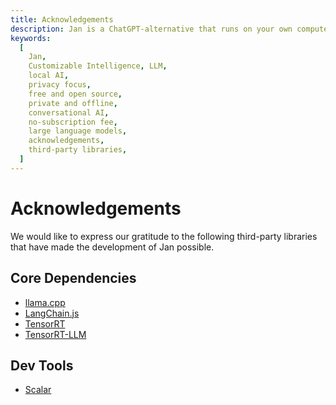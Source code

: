 ```yaml
---
title: Acknowledgements
description: Jan is a ChatGPT-alternative that runs on your own computer, with a local API server.
keywords:
  [
    Jan,
    Customizable Intelligence, LLM,
    local AI,
    privacy focus,
    free and open source,
    private and offline,
    conversational AI,
    no-subscription fee,
    large language models,
    acknowledgements,
    third-party libraries,
  ]
---
```


# Acknowledgements

We would like to express our gratitude to the following third-party libraries that have made the development of Jan possible.

## Core Dependencies
- [llama.cpp](https://github.com/ggerganov/llama.cpp/blob/master/LICENSE)
- [LangChain.js](https://github.com/langchain-ai/langchainjs/blob/main/LICENSE)
- [TensorRT](https://github.com/NVIDIA/TensorRT/blob/main/LICENSE)
- [TensorRT-LLM](https://github.com/NVIDIA/TensorRT-LLM/blob/main/LICENSE)

## Dev Tools
- [Scalar](https://github.com/scalar/scalar)
